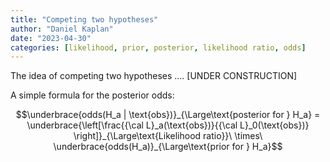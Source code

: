 ```yaml
---
title: "Competing two hypotheses"
author: "Daniel Kaplan"
date: "2023-04-30"
categories: [likelihood, prior, posterior, likelihood ratio, odds]
---
```


The idea of competing two hypotheses .... [UNDER CONSTRUCTION]


A simple formula for the posterior odds:

$$\underbrace{odds(H_a | \text{obs})}_{\Large\text{posterior for } H_a} = \underbrace{\left[\frac{{\cal L}_a(\text{obs})}{{\cal L}_0(\text{obs})} \right]}_{\Large\text{Likelihood ratio}}\ \times\ \underbrace{odds(H_a)}_{\Large\text{prior for } H_a}$$
